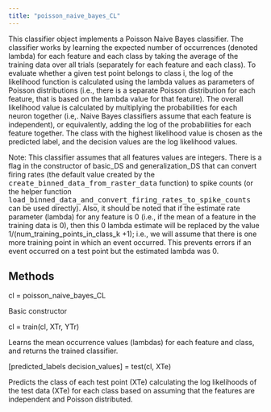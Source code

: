 ---
title: "poisson_naive_bayes_CL"
---

<p class="ethan_opening_paragraph" style="padding-bottom: 0% !important;">This classifier object implements a Poisson Naive Bayes classifier. The classifier works by learning the expected number of occurrences (denoted lambda) for each feature and each class by taking the average of the training data over all trials (separately for each feature and each class). To evaluate whether a given test point belongs to class i, the log of the likelihood function is calculated using the lambda values as parameters of Poisson distributions (i.e., there is a separate Poisson distribution for each feature, that is based on the lambda value for that feature). The overall likelihood value is calculated by multiplying the probabilities for each neuron together (i.e,. Naive Bayes classifiers assume that each feature is independent), or equivalently, adding the log of the probabilities for each feature together. The class with the highest likelihood value is chosen as the predicted label, and the decision values are the log likelihood values.

<p>Note: This classifier assumes that all features values are integers. There is a flag in the constructor of basic_DS and generalization_DS that can convert firing rates (the default value created by the <tt>create_binned_data_from_raster_data</tt> function) to spike counts (or the helper function <tt>load_binned_data_and_convert_firing_rates_to_spike_counts</tt> can be used directly). Also, it should be noted that if the estimate rate parameter (lambda) for any feature is 0 (i.e., if the mean of a feature in the training data is 0), then this 0 lambda estimate will be replaced by the value 1/(num_training_points_in_class_k +1); i.e., we will assume that there is one more training point in which an event occurred. This prevents errors if an event occurred on a test point but the estimated lambda was 0.</p>
<h2 class="methods_and_properties">Methods</h2>
<p class="ethan_bold_method">cl = poisson_naive_bayes_CL</p>
<p class="ethan_method_explanation">Basic constructor</p>
<p class="ethan_bold_method">cl = train(cl, XTr, YTr)</p>
<p class="ethan_method_explanation">Learns the mean occurrence values (lambdas) for each feature and class, and returns the trained classifier.</p>
<p class="ethan_bold_method">[predicted_labels decision_values] = test(cl, XTe)</p>
<p class="ethan_method_explanation">Predicts the class of each test point (XTe) calculating the log likelihoods of the test data (XTe) for each class based on assuming that the features are independent and Poisson distributed.</p>
